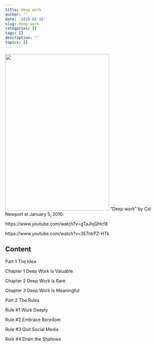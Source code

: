 ```yaml
---
title: deep work
author: ''
date: '2019-02-16'
slug: deep-work
categories: []
tags: []
description: ''
topics: []
---
```


![](/reading/deep-work/deep work.jpg){width=331px height=500px}
"Deep work" by Cal Newport at January 5, 2016: 


https://www.youtube.com/watch?v=gTaJhjQHcf8

https://www.youtube.com/watch?v=3E7hkPZ-HTk

## Content

Part 1 The Idea

Chapter 1 Deep Work Is Valuable	

Chapter 2 Deep Work Is Rare	

Chapter 3 Deep Work Is Meaningful

Part 2 The Rules

Rule #1 Work Deeply

Rule #2 Embrace Boredom

Rule #3 Quit Social Media	

Rule #4 Drain the Shallows	

